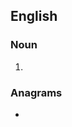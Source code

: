 ==English==

===Noun===
{{head|en|noun form}}

# {{plural of|en|accounter}}

===Anagrams===
* {{anagrams|en|a=accenorstu|reaccounts}}